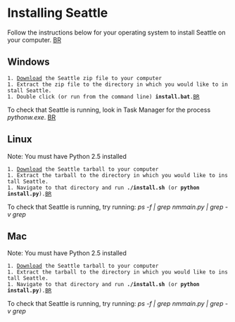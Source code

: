 = Installing Seattle =
Follow the instructions below for your operating system to install Seattle on your computer.
[[BR]]

== Windows ==
 1. [http://seattle.cs.washington.edu/dist/seattle_win.zip Download] the Seattle zip file to your computer
 1. Extract the zip file to the directory in which you would like to install Seattle.
 1. Double click (or run from the command line) '''install.bat'''.[[BR]]
 
To check that Seattle is running, look in Task Manager for the process ''pythonw.exe''.
[[BR]]

== Linux ==
Note: You must have Python 2.5 installed
 1. [http://seattle.cs.washington.edu/dist/seattle_linux.tgz Download] the Seattle tarball to your computer
 1. Extract the tarball to the directory in which you would like to install Seattle.
 1. Navigate to that directory and run '''./install.sh''' (or '''python install.py''').[[BR]]

To check that Seattle is running, try running: ''ps -f | grep nmmain.py | grep -v grep''

== Mac ==
Note: You must have Python 2.5 installed
 1. [http://seattle.cs.washington.edu/dist/seattle_mac.tgz Download] the Seattle tarball to your computer
 1. Extract the tarball to the directory in which you would like to install Seattle.
 1. Navigate to that directory and run '''./install.sh''' (or '''python install.py''').[[BR]]

To check that Seattle is running, try running: ''ps -f | grep nmmain.py | grep -v grep''